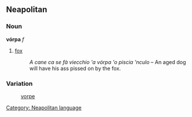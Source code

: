 ==Neapolitan==
===Noun===
'''vórpa''' ''f''
# [[fox]]
#: '' A cane ca se fà viecchio 'a vórpa 'o piscia 'nculo'' &ndash; An aged dog will have his ass pissed on by the fox. 

===Variation===
:[[vorpe]]

[[Category: Neapolitan language]]